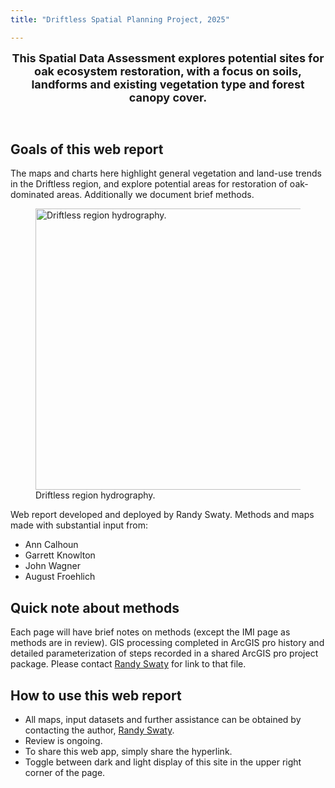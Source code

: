 ```yaml
---
title: "Driftless Spatial Planning Project, 2025"

---
```






<div style="text-align: center;">
  <font size="4"> 
    **This Spatial Data Assessment explores potential sites for oak ecosystem restoration, with a focus on soils, landforms and existing vegetation type and forest canopy cover.**
  </font>
</div>

<br>

## Goals of this web report

The maps and charts here highlight general vegetation and land-use trends in the Driftless region, and explore potential areas for restoration of oak-dominated areas.  Additionally we document brief methods.  

![Driftless region hydrography.](images/hydrography.jpg){style="float:right; margin-left: 25px;" fig-alt="\"Rivers and streams of the Driftless region." fig-align="right" width="450" }

Web report developed and deployed by Randy Swaty.  Methods and maps made with substantial input from:

* Ann Calhoun
* Garrett Knowlton
* John Wagner
* August Froehlich

## Quick note about methods

Each page will have brief notes on methods (except the IMI page as methods are in review).  GIS processing completed in ArcGIS pro history and detailed parameterization of steps recorded in a shared ArcGIS pro project package.  Please contact [Randy Swaty](mailto:rswaty@tnc.org){target="blank"} for link to that file. 


## How to use this web report

* All maps, input datasets and further assistance can be obtained by contacting the author, [Randy Swaty](mailto:rswaty@tnc.org){target="blank"}.
* Review is ongoing.
* To share this web app, simply share the hyperlink.
* Toggle between dark and light display of this site in the upper right corner of the page.

